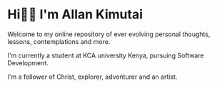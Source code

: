 # Hi👋🏾 I'm Allan Kimutai

Welcome to my online repository of ever evolving personal thoughts, lessons, contemplations and more.

I'm currently a student at KCA university Kenya, pursuing Software Development.

I'm a follower of Christ, explorer, adventurer and an artist.

